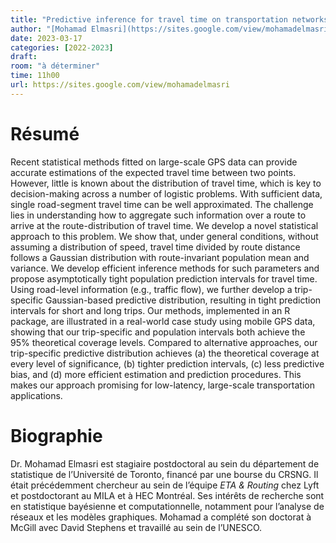 ```yaml
---
title: "Predictive inference for travel time on transportation networks"
author: "[Mohamad Elmasri](https://sites.google.com/view/mohamadelmasri)"
date: 2023-03-17
categories: [2022-2023]
draft: 
room: "à déterminer"
time: 11h00
url: https://sites.google.com/view/mohamadelmasri
---
```


# Résumé

Recent statistical methods fitted on large-scale GPS data can provide accurate estimations of the expected travel time between two points. However, little is known about the distribution of travel time, which is key to decision-making across a number of logistic problems. With sufficient data, single road-segment travel time can be well approximated. The challenge lies in understanding how to aggregate such information over a route to arrive at the route-distribution of travel time. We develop a novel statistical approach to this problem. We show that, under general conditions, without assuming a distribution of speed, travel time divided by route distance follows a Gaussian distribution with route-invariant population mean and variance. We develop efficient inference methods for such parameters and propose asymptotically tight population prediction intervals for travel time. Using road-level information (e.g., traffic flow), we further develop a trip-specific Gaussian-based predictive distribution, resulting in tight prediction intervals for short and long trips. Our methods, implemented in an R package, are illustrated in a real-world case study using mobile GPS data, showing that our trip-specific and population intervals both achieve the 95% theoretical coverage levels. Compared to alternative approaches, our trip-specific predictive distribution achieves (a) the theoretical coverage at every level of significance, (b) tighter prediction intervals, (c) less predictive bias, and (d) more efficient estimation and prediction procedures. This makes our approach promising for low-latency, large-scale transportation applications.

# Biographie

Dr. Mohamad Elmasri est stagiaire postdoctoral au sein du département de statistique de l'Université de Toronto, financé par une bourse du CRSNG. Il était précédemment chercheur au sein de l'équipe *ETA & Routing* chez Lyft et postdoctorant au MILA et à HEC Montréal. Ses intérêts de recherche sont en statistique bayésienne et computationnelle, notamment pour l'analyse de réseaux et les modèles graphiques. Mohamad a complété son doctorat à McGill avec David Stephens et travaillé au sein de l'UNESCO.
